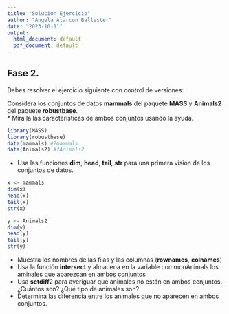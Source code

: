 ```yaml
---
title: "Solucion Ejercicio"
author: "Angela Alarcon Ballester"
date: "2023-10-11"
output: 
  html_document: default
  pdf_document: default
---
```


## Fase 2.  
Debes resolver el ejercicio siguiente con control de versiones:  

Considera los conjuntos de datos **mammals** del paquete **MASS** y **Animals2** del paquete **robustbase**.  
* Mira la las características de ambos conjuntos usando la ayuda.  

```r
library(MASS)
library(robustbase)
data(mammals) #?mammals
data(Animals2) #?Animals2
```

* Usa las funciones **dim**, **head**, **tail**, **str** para una primera visión de los conjuntos de datos.  

```r
x <- mammals
dim(x)
head(x)
tail(x)
str(x)

y <- Animals2
dim(y)
head(y)
tail(y)
str(y)
```

* Muestra los nombres de las filas y las columnas (**rownames**, **colnames**)  
* Usa la función **intersect** y almacena en la variable commonAnimals los aminales que aparezcan en ambos conjuntos  
* Usa **setdiff**2 para averiguar qué animales no están en ambos conjuntos. ¿Cuántos son? ¿Qué tipo de animales son?  
* Determina las diferencia entre los animales que no aparecen en ambos conjuntos.  